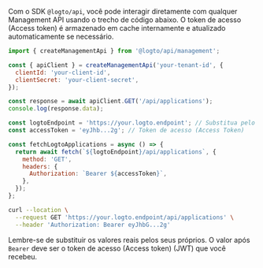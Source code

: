 

<Tabs groupId="interact-with-m-api">

<TabItem value="with-@logto-api-sdk" label="Node.js com `@logto/api` SDK">

Com o SDK `@logto/api`, você pode interagir diretamente com qualquer Management API usando o trecho de código abaixo. O token de acesso (Access token) é armazenado em cache internamente e atualizado automaticamente se necessário.

```js
import { createManagementApi } from '@logto/api/management';

const { apiClient } = createManagementApi('your-tenant-id', {
  clientId: 'your-client-id',
  clientSecret: 'your-client-secret',
});

const response = await apiClient.GET('/api/applications');
console.log(response.data);
```

</TabItem>

<TabItem value="nodejs" label="Node.js">

<AccessTokenUsage />

```js
const logtoEndpoint = 'https://your.logto.endpoint'; // Substitua pelo seu endpoint Logto
const accessToken = 'eyJhb...2g'; // Token de acesso (Access Token)

const fetchLogtoApplications = async () => {
  return await fetch(`${logtoEndpoint}/api/applications`, {
    method: 'GET',
    headers: {
      Authorization: `Bearer ${accessToken}`,
    },
  });
};
```

</TabItem>

<TabItem value="curl" label="cURL">

<AccessTokenUsage />

```bash
curl --location \
  --request GET 'https://your.logto.endpoint/api/applications' \
  --header 'Authorization: Bearer eyJhbG...2g'
```

Lembre-se de substituir os valores reais pelos seus próprios. O valor após `Bearer` deve ser o token de acesso (Access token) (JWT) que você recebeu.

</TabItem>

</Tabs>
